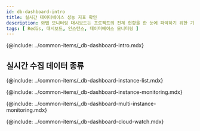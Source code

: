 ```yaml
---
id: db-dashboard-intro
title: 실시간 데이터베이스 성능 지표 확인
description: 와탭 모니터링 대시보드는 프로젝트의 전체 현황을 한 눈에 파악하기 위한 기능을 제공합니다.
tags: [ Redis, 대시보드, 인스턴스, 데이터베이스 모니터링 ]
---
```


{@include: ../common-items/_db-dashboard-intro.mdx}

## 실시간 수집 데이터 종류

{@include: ../common-items/_db-dashboard-instance-list.mdx}

{@include: ../common-items/_db-dashboard-instance-monitoring.mdx}

{@include: ../common-items/_db-dashboard-multi-instance-monitoring.mdx}

{@include: ../common-items/_db-dashboard-cloud-watch.mdx}